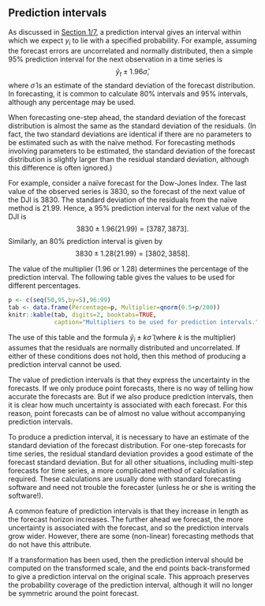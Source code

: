 
## Prediction intervals

As discussed in [Section 1/7](../../1/7), a prediction interval gives an
interval within which we expect $y_{i}$ to lie with a specified
probability. For example, assuming the forecast errors are uncorrelated
and normally distributed, then a simple 95% prediction interval for the
next observation in a time series is
$$
\hat{y}_{t} \pm 1.96 \hat\sigma,
$$
where $\hat\sigma$ is an estimate of the standard
deviation of the forecast distribution. In forecasting, it is common to
calculate 80% intervals and 95% intervals, although any percentage may
be used.

When forecasting one-step ahead, the standard deviation of the
forecast distribution is almost the same as the standard deviation of
the residuals. (In fact, the two standard deviations are identical if
there are no parameters to be estimated such as with the naïve method.
For forecasting methods involving parameters to be estimated, the
standard deviation of the forecast distribution is slightly larger than
the residual standard deviation, although this difference is often
ignored.)

For example, consider a naïve forecast for the Dow-Jones
Index. The last value of the observed series is 3830, so the forecast of
the next value of the DJI is 3830. The standard deviation of the
residuals from the naïve method is 21.99. Hence, a 95% prediction
interval for the next value of the DJI is
$$
3830 \pm 1.96(21.99) = [3787, 3873].
$$
Similarly, an 80% prediction interval is given by
$$
3830 \pm 1.28(21.99) = [3802,3858].
$$

The value of the multiplier
(1.96 or 1.28) determines the percentage of the prediction interval. The
following table gives the values to be used for different percentages.


```r
p <- c(seq(50,95,by=5),96:99)
tab <- data.frame(Percentage=p, Multiplier=qnorm(0.5+p/200))
knitr::kable(tab, digits=2, booktabs=TRUE,
             caption="Multipliers to be used for prediction intervals.")
```

The use of this table and the formula $\hat{y}_{i} \pm k \hat\sigma$ (where $k$ is the multiplier) assumes that the
residuals are normally distributed and uncorrelated. If either of these
conditions does not hold, then this method of producing a prediction
interval cannot be used.

The value of prediction intervals is that they
express the uncertainty in the forecasts. If we only produce point
forecasts, there is no way of telling how accurate the forecasts are.
But if we also produce prediction intervals, then it is clear how much
uncertainty is associated with each forecast. For this reason, point
forecasts can be of almost no value without accompanying prediction
intervals.

To produce a prediction interval, it is necessary to have an
estimate of the standard deviation of the forecast distribution. For
one-step forecasts for time series, the residual standard deviation
provides a good estimate of the forecast standard deviation. But for all
other situations, including multi-step forecasts for time series, a more
complicated method of calculation is required. These calculations are
usually done with standard forecasting software and need not trouble the
forecaster (unless he or she is writing the software!).

A common feature of prediction intervals is that they increase in length as the forecast
horizon increases. The further ahead we forecast, the more uncertainty
is associated with the forecast, and so the prediction intervals grow
wider. However, there are some (non-linear) forecasting methods that do
not have this attribute.

If a transformation has been used, then the
prediction interval should be computed on the transformed scale, and the
end points back-transformed to give a prediction interval on the
original scale. This approach preserves the probability coverage of the
prediction interval, although it will no longer be symmetric around the
point forecast.
